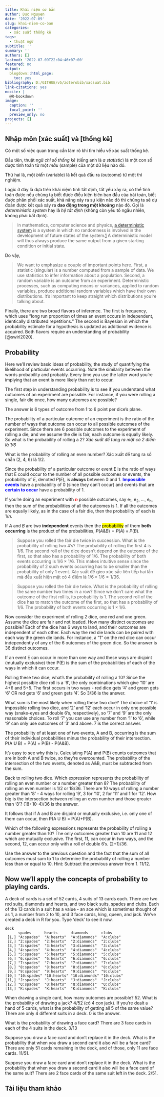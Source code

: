 ```yaml
---
title: Khái niệm cơ bản
author: Duc Nguyen
date: '2022-07-09'
slug: khai-niem-co-ban
categories:
  - xác suất thống kê
tags:
  - thuật ngữ
subtitle: ''
summary: ''
authors: []
lastmod: '2022-07-09T22:04:46+07:00'
featured: no
output:
  blogdown::html_page:
    toc: yes
bibliography: D:/GITHUB/v5/zoterobib/xacsuat.bib
link-citations: yes
nocite: |
  @R-bookdown
image:
  caption: ''
  focal_point: ''
  preview_only: no
projects: []
---
```


## Nhập môn [xác suất] và [thống kê]

Có một số việc quan trọng cần làm rõ khi tìm hiểu về xác suất thống kê. 

Đầu tiên, thuật ngữ *chỉ số thống kê* (tiếng anh là *a statistic*) là một con số được tính toán từ một *mẫu* (sample) của một dữ liệu nào đó.

Thứ hai là, một *biến* (variable) là kết quả đầu ra (outcome) từ một thí nghiệm.

Logic ở đây là dựa trên khái niệm tính tất định, tất yếu xảy ra, có thể tính toán được nếu chúng ta biết được điều kiện biên ban đầu của bài toán, biết được phân phối xác suất, khả năng xảy ra sự kiện nào đó thì chúng ta sẽ dự đoán được kết quả xảy ra **dao động trong một khoảng** nào đó. Gọi là *deterministic system* hay là *hệ tất định* (không còn yếu tố ngẫu nhiên, không phải bất định).

> In mathematics, computer science and physics, [a deterministic system][1] is a system in which no randomness is involved in the development of future states of the system.[1] A deterministic model will thus always produce the same output from a given starting condition or initial state.

Do vậy, 

> We want to emphasize a couple of important points here. First, a statistic (singular) is a number computed from a sample of data. We use statistics to infer information about a population. Second, a random variable is an outcome from an experiment. Deterministic processes, such as computing means or variances, applied to random variables, produce additional random variables which have their own distributions. It's important to keep straight which distributions you're talking about.

Finally, there are two broad flavors of inference. The first is frequency, which uses "long run proportion of times an event occurs in independent, identically distributed repetitions." The second is Bayesian in which the probability estimate for a hypothesis is updated as additional evidence is acquired. Both flavors require an understanding of probability [@swirl2020].

## Probability

Here we'll review basic ideas of probability, the study of quantifying the likelihood of particular events occurring. Note the similarity between the words probability and probably. Every time you use the latter word you're implying that an event is more likely than not to occur.

The first step in understanding probability is to see if you understand what  outcomes of an experiment are possible. For instance, if you were rolling a single, fair die once, how many outcomes are possible?
 
The answer is 6 types of outcome from 1 to 6 point per dice's plane.
 
The probability of a particular outcome of an experiment is the ratio of the number of ways that outcome can occur to all possible outcomes of the experiment. Since there are 6 possible outcomes to the experiment of rolling a die, and we assume the die is fair, each outcome is equally likely. So what is the probability of rolling a 2? *Xác suất để tung ra mặt có 2 điểm là $1/6$*

What is the probability of rolling an even number? Xác xuất để tung ra số chẵn (2, 4, 6) là $1/2$. 

Since the probability of a particular outcome or event E is the ratio of ways that E could occur to the number of all possible outcomes or events, the probability of $E$, denoted $P(E)$, is **always** between 0 and 1. <span style="color:blue">**Impossible events**</span> have a probability of 0 (since they can't occur) and events that are <span style="color:blue">**certain to occur**</span>  have a probability of 1.

If you're doing an experiment with <span style="color:red">***n***</span> possible outcomes, say e~1~, e~2~, ..., e~n~, then the sum of the probabilities of all the outcomes is 1. If all the outcomes are equally likely, as in the case of a fair die, then the probability of each is $1/n$.

If $A$ and $B$ are two **independent** events then the <mark>probability</mark> of them **both occurring** is the product of the probabilities, $P(A \& B) = P(A) \times P(B)$.

> Suppose you rolled the fair die twice in succession. What is the probability of rolling two 4's? The probability of rolling the first 4 is $1/6$. The second roll of the dice doesn't depend on the outcome of the first, so that also has a probability of $1/6$. The probability of both events occurring is $1/6 \times 1/6$. This makes intuitive sense since the probability of 2 such events occurring has to be smaller than the probability of only 1 event. Xác suất để gieo xúc sắc liên tiếp hai lần mà đều xuất hiện mặt có 4 điểm là $1/6 \times 1/6 = 1/36$.

> Suppose you rolled the fair die twice. What is the probability of rolling the same number two times in a row? Since we don't care what the outcome of the first roll is, its probability is $1$. The second roll of the dice has to match the outcome of the first, so that has a probability of $1/6$. The probability of both events occurring is $1 \times 1/6$.

Now consider the experiment of rolling 2 dice, one red and one green. Assume the dice are fair and not loaded. How many distinct outcomes are possible? Each of the dice has 6 ways to land, and their outcomes are independent of each other. Each way the red die lands can be paired with each way the green die lands. For instance, a "1" on the red dice can occur independently of any of the 6 outcomes of the green dice. So the answer is 36 distinct outcomes.

If an event E can occur in more than one way and these ways are disjoint (mutually exclusive) then P(E) is the sum of the probabilities of each of the ways in which it can occur.

Rolling these two dice, what's the probability of rolling a 10? Since the highest possible dice roll is a '6', the only combinations which give '10' are 4+6 and 5+5. The first occurs in two ways - red dice gets '4' and green gets '6' OR red gets '6' and green gets '4'. So 3/36 is the answer.

What sum is the most likely when rolling these two dice? The choice of '1' is impossible rolling two dice, and '2' and '12' each occur in only one possible way (snake-eyes and double 6's, respectively), so '7' and '9' are the only reasonable choices. To roll '7' you can use any number from '1' to '6', while '9' can only use outcomes of '3' and above. 7 is the correct answer.

The probability of at least one of two events, A and B, occurring is the sum of their individual probabilities minus the probability of their intersection. P(A U B) = P(A) + P(B) - P(A&B).

It's easy to see why this is. Calculating P(A) and P(B) counts outcomes that are in both A and B twice, so they're overcounted. The probability of the intersection of the two events, denoted as A&B, must be subtracted from the sum.

Back to rolling two dice. Which expression represents the probability of rolling an even number or a number greater than 8? The probability of rolling an even number is 1/2 or 18/36. There are 10 ways of rolling a number greater than '8' - 4 ways for rolling '9', 3 for '10', 2 for '11' and 1 for '12'. How big is the intersection between rolling an even number and those greater than '8'? (18+10-4)/36 is the answer.

It follows that if A and B are disjoint or mutually exclusive, i.e. only one of them can occur, then P(A U B) = P(A)+P(B).

Which of the following expressions represents the probability of rolling a number greater than 10? The only outcomes greater than 10 are 11 and 12 which are mutually exclusive. The first, 11, can occur in two ways, and the second, 12, can occur only with a roll of double 6's. (2+1)/36.

Use the answer to the previous question and the fact that the sum of all outcomes must sum to 1 to determine the probability of rolling a number less than or equal to 10. Hint: Subtract the previous answer from 1. 11/12.

## Now we'll apply the concepts of probability to playing cards.

A deck of cards is a set of 52 cards, 4 suits of 13 cards each. There are two red suits, diamonds and hearts, and two black suits, spades and clubs. Each of the 13 cards in a suit has a value - an ace which is sometimes thought of as 1, a number from 2 to 10, and 3 face cards, king, queen, and jack. We've created a deck in R for you. Type 'deck' to see it now.

```
deck
      spades      hearts      diamonds      clubs     
 [1,] "A:spades"  "A:hearts"  "A:diamonds"  "A:clubs" 
 [2,] "2:spades"  "2:hearts"  "2:diamonds"  "2:clubs" 
 [3,] "3:spades"  "3:hearts"  "3:diamonds"  "3:clubs" 
 [4,] "4:spades"  "4:hearts"  "4:diamonds"  "4:clubs" 
 [5,] "5:spades"  "5:hearts"  "5:diamonds"  "5:clubs" 
 [6,] "6:spades"  "6:hearts"  "6:diamonds"  "6:clubs" 
 [7,] "7:spades"  "7:hearts"  "7:diamonds"  "7:clubs" 
 [8,] "8:spades"  "8:hearts"  "8:diamonds"  "8:clubs" 
 [9,] "9:spades"  "9:hearts"  "9:diamonds"  "9:clubs" 
[10,] "10:spades" "10:hearts" "10:diamonds" "10:clubs"
[11,] "J:spades"  "J:hearts"  "J:diamonds"  "J:clubs" 
[12,] "Q:spades"  "Q:hearts"  "Q:diamonds"  "Q:clubs" 
[13,] "K:spades"  "K:hearts"  "K:diamonds"  "K:clubs" 
```
When drawing a single card, how many outcomes are possible? 52.
What is the probability of drawing a jack? 4/52 (có 4 con jack).
If you're dealt a hand of 5 cards, what is the probability of getting all 5 of the same value?
There are only 4 different suits in a deck. 0 is the answer.

What is the probability of drawing a face card? There are 3 face cards in each of the 4 suits in the deck. 3/13

Suppose you draw a face card and don't replace it in the deck. What is the probability that when you draw a second card it also will be a face card? There are only 51 cards remaining in the deck, and of those, only 11 are face cards. 11/51.

Suppose you draw a face card and don't replace it in the deck. What is the probability that when you draw a second card it also will be a face card of the same suit? There are 2 face cards of the same suit left in the deck. 2/51.

## Tài liệu tham khảo

[1]: https://en.wikipedia.org/wiki/Deterministic_system/ 

